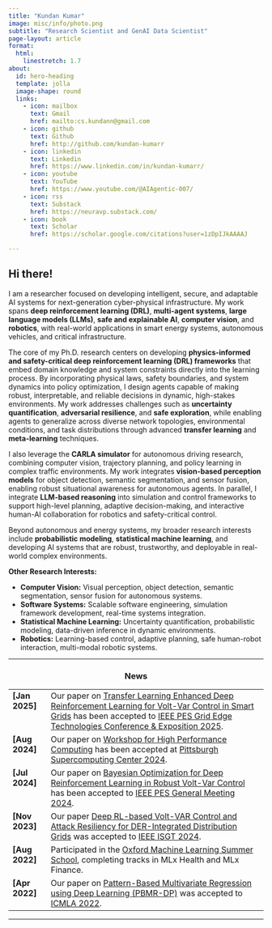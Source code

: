```yaml
---
title: "Kundan Kumar"
image: misc/info/photo.png
subtitle: "Research Scientist and GenAI Data Scientist"
page-layout: article
format: 
  html:
    linestretch: 1.7
about:
  id: hero-heading
  template: jolla
  image-shape: round
  links:
    - icon: mailbox
      text: Gmail
      href: mailto:cs.kundann@gmail.com
    - icon: github
      text: Github
      href: http://github.com/kundan-kumarr
    - icon: linkedin
      text: Linkedin
      href: https://www.linkedin.com/in/kundan-kumarr/
    - icon: youtube
      text: YouTube
      href: https://www.youtube.com/@AIAgentic-007/
    - icon: rss
      text: Substack
      href: https://neuravp.substack.com/
    - icon: book
      text: Scholar
      href: https://scholar.google.com/citations?user=1zDpIJkAAAAJ

---
```

<!-- 
  - icon: twitter
      text: Twitter
      href: http://twitter.com/kundan7kumar/
-->

::: {#hero-heading}

:::

<!--
I am currently pursuing a Ph.D. in [Computer Science](https://www.cs.iastate.edu/) with a minor in [Statistics](https://www.stat.iastate.edu) at [Iowa State University](https://www.iastate.edu/), under the guidance of [Dr. Ravikumar Gelli](https://www.engineering.iastate.edu/people/profile/gelli/) and [Dr. Christopher Quinn](https://www.cs.iastate.edu/people/christopher-quinn). My research focuses on developing intelligent, secure, and adaptable AI systems for smart energy applications. I explore a broad range of methodologies, including **single-agent and multi-agent reinforcement learning (DRL)**, **Large Language Models (LLMs)**, **graphical models**, and **adversarial robustness**, to enhance the control, resilience, and adaptability of cyber-physical infrastructure.

At the core of my work is the application of **physics-informed reinforcement learning**, where domain-specific constraints are embedded directly into the learning process to ensure safety, interpretability, and compliance with real-world systems. I design and evaluate AI systems capable of operating under uncertainty, detecting adversarial behavior, and making reliable decisions in dynamic environments. My research on adversarial robustness aims to strengthen the security of AI agents against manipulation, supporting safe deployment in high-stakes applications.

To support cross-domain generalization, I develop **transfer learning techniques** that allow reinforcement learning agents to adapt across diverse topologies, environmental dynamics, and operational conditions. I also lead the design of a **Python-based control and simulation framework**, integrating real-time co-simulation platforms like **OpenDSS**, enabling rapid development, testing, and validation of intelligent control algorithms in realistic smart energy settings.

Beyond smart energy systems, I maintain active research interests in **probabilistic reasoning**, **statistical machine learning**, and **robotics**, as well as the integration of **LLMs** with simulation and control frameworks. I am particularly excited about the potential of LLMs to improve human-AI interaction, enhance contextual awareness, and drive more interpretable and adaptive behavior in intelligent systems.
-->
## Hi there!

I am a researcher focused on developing intelligent, secure, and adaptable AI systems for next-generation cyber-physical infrastructure. My work spans **deep reinforcement learning (DRL)**, **multi-agent systems**, **large language models (LLMs)**, **safe and explainable AI**, **computer vision**, and **robotics**, with real-world applications in smart energy systems, autonomous vehicles, and critical infrastructure.

The core of my Ph.D. research centers on developing **physics-informed and safety-critical deep reinforcement learning (DRL) frameworks** that embed domain knowledge and system constraints directly into the learning process. By incorporating physical laws, safety boundaries, and system dynamics into policy optimization, I design agents capable of making robust, interpretable, and reliable decisions in dynamic, high-stakes environments. My work addresses challenges such as **uncertainty quantification**, **adversarial resilience**, and **safe exploration**, while enabling agents to generalize across diverse network topologies, environmental conditions, and task distributions through advanced **transfer learning** and **meta-learning** techniques.

I also leverage the **CARLA simulator** for autonomous driving research, combining computer vision, trajectory planning, and policy learning in complex traffic environments. My work integrates **vision-based perception models** for object detection, semantic segmentation, and sensor fusion, enabling robust situational awareness for autonomous agents. In parallel, I integrate **LLM-based reasoning** into simulation and control frameworks to support high-level planning, adaptive decision-making, and interactive human-AI collaboration for robotics and safety-critical control.

Beyond autonomous and energy systems, my broader research interests include **probabilistic modeling**, **statistical machine learning**, and developing AI systems that are robust, trustworthy, and deployable in real-world complex environments.


**Other Research Interests:**

- **Computer Vision:** Visual perception, object detection, semantic segmentation, sensor fusion for autonomous systems.
- **Software Systems:** Scalable software engineering, simulation framework development, real-time systems integration.
- **Statistical Machine Learning:** Uncertainty quantification, probabilistic modeling, data-driven inference in dynamic environments.
- **Robotics:** Learning-based control, adaptive planning, safe human-robot interaction, multi-modal robotic systems.

---

<h3 align="center">News</h3>

<table class="news-table">
  <col width="15%">
  <col width="85%">

  <tr>
    <td valign="top"><strong>[Jan 2025]</strong></td>
    <td>Our paper on <a href="https://ieeexplore.ieee.org/document/10887439">Transfer Learning Enhanced Deep Reinforcement Learning for Volt-Var Control in Smart Grids</a> has been accepted to <a href="https://pes-gridedge.org/">IEEE PES Grid Edge Technologies Conference & Exposition 2025</a>.</td>
  </tr>

  <tr>
    <td valign="top"><strong>[Aug 2024]</strong></td>
    <td>Our paper on <a href="#">Workshop for High Performance Computing</a> has been accepted at <a href="https://www.psc.edu/">Pittsburgh Supercomputing Center 2024</a>.</td>
  </tr>

  <tr>
    <td valign="top"><strong>[Jul 2024]</strong></td>
    <td>Our paper on <a href="https://ieeexplore.ieee.org/document/10688889">Bayesian Optimization for Deep Reinforcement Learning in Robust Volt-Var Control</a> has been accepted to <a href="https://pes-gm.org/">IEEE PES General Meeting 2024</a>.</td>
  </tr>

  <tr>
    <td valign="top"><strong>[Nov 2023]</strong></td>
    <td>Our paper <a href="https://ieeexplore.ieee.org/document/10454163">Deep RL-based Volt-VAR Control and Attack Resiliency for DER-Integrated Distribution Grids</a> was accepted to <a href="https://ieee-isgt.org/">IEEE ISGT 2024</a>.</td>
  </tr>

  <tr>
    <td valign="top"><strong>[Aug 2022]</strong></td>
    <td>Participated in the <a href="https://www.oxfordml.school/">Oxford Machine Learning Summer School</a>, completing tracks in MLx Health and MLx Finance.</td>
  </tr>

  <tr>
    <td valign="top"><strong>[Apr 2022]</strong></td>
    <td>Our paper on <a href="https://arxiv.org/pdf/2202.13541.pdf">Pattern-Based Multivariate Regression using Deep Learning (PBMR-DP)</a> was accepted to <a href="https://www.icmla-conference.org/icmla22/">ICMLA 2022</a>.</td>
  </tr>
</table>

---

<!--
<h3 align="center">Affiliations</h3>

<table align="center" class="affl-pic">
  <tr>
    <td style="text-align:center; vertical-align:middle;">
      <a href="https://www.iastate.edu/"><img src="/images/ISU.png" width="100" height="115"></a>
    </td>
    <td style="text-align:center; vertical-align:middle;">
      <a href="https://www.oxfordml.school/"><img src="/images/oxml1.png" width="100" height="115"></a>
    </td>
  </tr>
  <tr>
    <td style="text-align:center;">Iowa State University<br>(2020–Present)</td>
    <td style="text-align:center;">Oxford Machine Learning<br>(August 2022)</td>
  </tr>
  <tr>
    <td style="text-align:center; vertical-align:middle;">
      <a href="https://www.psc.edu/"><img src="/images/psc.jpg" width="200" height="115"></a>
    </td>
    <td style="text-align:center; vertical-align:middle;">
      <a href="https://www.nrel.gov/"><img src="/images/nrel1.png" width="200" height="215"></a>
    </td>
  </tr>
  <tr>
    <td style="text-align:center;">Pittsburgh Supercomputing<br>(2024–Present)</td>
    <td style="text-align:center;">Machine Learning Scientist<br>(2024–Present)</td>
  </tr>
</table>

-->



